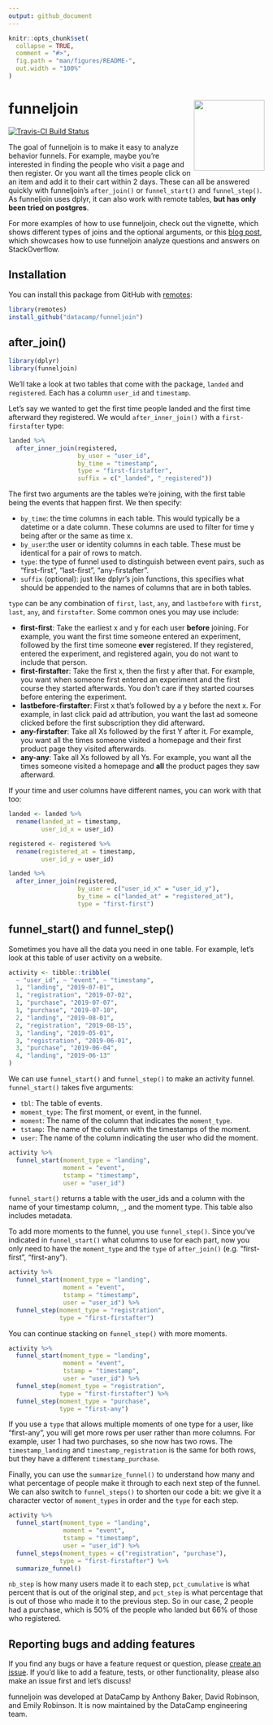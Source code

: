 ```yaml
---
output: github_document
---
```


<!-- README.md is generated from README.Rmd. Please edit that file -->

```r
knitr::opts_chunk$set(
  collapse = TRUE,
  comment = "#>",
  fig.path = "man/figures/README-",
  out.width = "100%"
)
```

# funneljoin <img src='man/figures/logo.png' align="right" height="139" />

[![Travis-CI Build Status](https://travis-ci.org/datacamp/funneljoin.svg?branch=master)](https://travis-ci.org/datacamp/funneljoin)

The goal of funneljoin is to make it easy to analyze behavior funnels. For example, maybe you're interested in finding the people who visit a page and then register. Or you want all the times people click on an item and add it to their cart within 2 days. These can all be answered quickly with funneljoin's `after_join()` or `funnel_start()` and `funnel_step()`. As funneljoin uses dplyr, it can also work with remote tables, **but has only been tried on postgres**. 

For more examples of how to use funneljoin, check out the vignette, which shows different types of joins and the optional arguments, or this [blog post](https://hookedondata.org/introducing-the-funneljoin-package/), which showcases how to use funneljoin analyze questions and answers on StackOverflow. 

## Installation

You can install this package from GitHub with [remotes](https://github.com/r-lib/remotes):

```r
library(remotes)
install_github("datacamp/funneljoin")
```

## after_join()

```r
library(dplyr)
library(funneljoin)
```

We'll take a look at two tables that come with the package, `landed` and `registered`. Each has a column `user_id` and `timestamp`.

Let's say we wanted to get the first time people landed and the first time afterward they registered. We would `after_inner_join()` with a `first-firstafter` type: 

```r
landed %>%
  after_inner_join(registered, 
                   by_user = "user_id",
                   by_time = "timestamp",
                   type = "first-firstafter",
                   suffix = c("_landed", "_registered"))
```

The first two arguments are the tables we're joining, with the first table being the events that happen first. We then specify: 

  - `by_time`: the time columns in each table. This would typically be a datetime or a date column. These columns are used to filter for time y being after or the same as time x.
  - `by_user`:the user or identity columns in each table. These must be identical for a pair of rows to match.
  - `type`: the type of funnel used to distinguish between event pairs, such as "first-first", "last-first", "any-firstafter".
  - `suffix` (optional): just like dplyr’s join functions, this specifies what should be appended to the names of columns that are in both tables.

`type` can be any combination of `first`, `last`, `any`, and `lastbefore` with `first`, `last`,  `any`, and `firstafter`. Some common ones you may use include:  

  - **first-first**: Take the earliest x and y for each user **before** joining. For example, you want the first time someone entered an experiment, followed by the first time someone **ever** registered. If they registered, entered the experiment, and registered again, you do not want to include that person. 
  - **first-firstafter**: Take the first x, then the first y after that. For example, you want when someone first entered an experiment and the first course they started afterwards. You don't care if they started courses before entering the experiment. 
  - **lastbefore-firstafter**: First x that's followed by a y before the next x. For example, in last click paid ad attribution, you want the last ad someone clicked before the first subscription they did afterward. 
  - **any-firstafter**: Take all Xs followed by the first Y after it. For example, you want all the times someone visited a homepage and their first product page they visited afterwards.
  - **any-any**: Take all Xs followed by all Ys. For example, you want all the times someone visited a homepage and **all** the product pages they saw afterward. 

If your time and user columns have different names, you can work with that too: 

```r
landed <- landed %>%
  rename(landed_at = timestamp,
         user_id_x = user_id)

registered <- registered %>%
  rename(registered_at = timestamp,
         user_id_y = user_id)
```

```r
landed %>%
  after_inner_join(registered, 
                   by_user = c("user_id_x" = "user_id_y"),
                   by_time = c("landed_at" = "registered_at"),
                   type = "first-first")
```

## funnel_start() and funnel_step()

Sometimes you have all the data you need in one table. For example, let's look at this table of user activity on a website. 

```r
activity <- tibble::tribble(
  ~ "user_id", ~ "event", ~ "timestamp",
  1, "landing", "2019-07-01",
  1, "registration", "2019-07-02",
  1, "purchase", "2019-07-07",
  1, "purchase", "2019-07-10",
  2, "landing", "2019-08-01",
  2, "registration", "2019-08-15",
  3, "landing", "2019-05-01",
  3, "registration", "2019-06-01",
  3, "purchase", "2019-06-04",
  4, "landing", "2019-06-13"
)
```

We can use `funnel_start()` and `funnel_step()` to make an activity funnel. `funnel_start()` takes five arguments: 

  - `tbl`: The table of events.
  - `moment_type`: The first moment, or event, in the funnel.
  - `moment`: The name of the column that indicates the `moment_type`.
  - `tstamp`: The name of the column with the timestamps of the moment. 
  - `user`: The name of the column indicating the user who did the moment.

```r
activity %>%
  funnel_start(moment_type = "landing", 
               moment = "event", 
               tstamp = "timestamp", 
               user = "user_id")
```

`funnel_start()` returns a table with the user_ids and a column with the name of your timestamp column, `_`, and the moment type. This table also includes metadata.  

To add more moments to the funnel, you use `funnel_step()`. Since you've indicated in `funnel_start()` what columns to use for each part, now you only need to have the `moment_type` and the `type` of `after_join()` (e.g. "first-first", "first-any"). 

```r
activity %>%
  funnel_start(moment_type = "landing", 
               moment = "event", 
               tstamp = "timestamp", 
               user = "user_id") %>%
  funnel_step(moment_type = "registration",
              type = "first-firstafter")
```

You can continue stacking on `funnel_step()` with more moments. 

```r
activity %>%
  funnel_start(moment_type = "landing", 
               moment = "event", 
               tstamp = "timestamp", 
               user = "user_id") %>%
  funnel_step(moment_type = "registration",
              type = "first-firstafter") %>%
  funnel_step(moment_type = "purchase",
              type = "first-any")
```

If you use a `type` that allows multiple moments of one type for a user, like "first-any", you will get more rows per user rather than more columns. For example, user 1 had two purchases, so she now has two rows. The `timestamp_landing` and `timestamp_registration` is the same for both rows, but they have a different `timestamp_purchase`. 

Finally, you can use the `summarize_funnel()` to understand how many and what percentage of people make it through to each next step of the funnel. We can also switch to `funnel_steps()` to shorten our code a bit: we give it a character vector of `moment_types` in order and the `type` for each step. 

```r
activity %>%
  funnel_start(moment_type = "landing", 
               moment = "event", 
               tstamp = "timestamp", 
               user = "user_id") %>%
  funnel_steps(moment_types = c("registration", "purchase"),
              type = "first-firstafter") %>%
  summarize_funnel()
```

`nb_step` is how many users made it to each step, `pct_cumulative` is what percent that is out of the original step, and `pct_step` is what percentage that is out of those who made it to the previous step. So in our case, 2 people had a purchase, which is 50% of the people who landed but 66% of those who registered.

## Reporting bugs and adding features

If you find any bugs or have a feature request or question, please [create an issue](https://github.com/datacamp/funneljoin/issues/new). If you'd like to add a feature, tests, or other functionality, please also make an issue first and let's discuss! 

funneljoin was developed at DataCamp by Anthony Baker, David Robinson, and Emily Robinson. It is now maintained by the DataCamp engineering team. 
